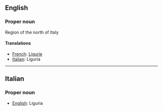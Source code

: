 ==English==

===Proper noun===

Region of the north of Italy

====Translations====

*[[French]]: [[Ligurie]]
*[[Italian]]: Liguria

----

==Italian==

===Proper noun===

*[[English]]: Liguria